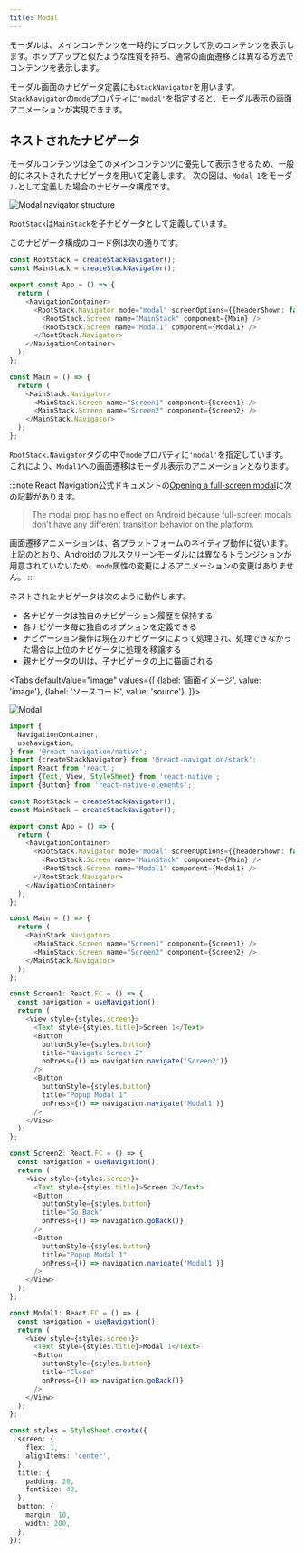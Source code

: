 ```yaml
---
title: Modal
---
```



モーダルは、メインコンテンツを一時的にブロックして別のコンテンツを表示します。ポップアップと似たような性質を持ち、通常の画面遷移とは異なる方法でコンテンツを表示します。

モーダル画面のナビゲータ定義にも`StackNavigator`を用います。
`StackNavigator`の`mode`プロパティに`'modal'`を指定すると、モーダル表示の画面アニメーションが実現できます。

## ネストされたナビゲータ

モーダルコンテンツは全てのメインコンテンツに優先して表示させるため、一般的にネストされたナビゲータを用いて定義します。
次の図は、`Modal 1`をモーダルとして定義した場合のナビゲータ構成です。

![Modal navigator structure](modal_image.png)

`RootStack`は`MainStack`を子ナビゲータとして定義しています。

このナビゲータ構成のコード例は次の通りです。

```typescript jsx
const RootStack = createStackNavigator();
const MainStack = createStackNavigator();

export const App = () => {
  return (
    <NavigationContainer>
      <RootStack.Navigator mode="modal" screenOptions={{headerShown: false}}>
        <RootStack.Screen name="MainStack" component={Main} />
        <RootStack.Screen name="Modal1" component={Modal1} />
      </RootStack.Navigator>
    </NavigationContainer>
  );
};

const Main = () => {
  return (
    <MainStack.Navigator>
      <MainStack.Screen name="Screen1" component={Screen1} />
      <MainStack.Screen name="Screen2" component={Screen2} />
    </MainStack.Navigator>
  );
};
```

`RootStack.Navigator`タグの中で`mode`プロパティに`'modal'`を指定しています。
これにより、`Modal1`への画面遷移はモーダル表示のアニメーションとなります。

:::note
React Navigation公式ドキュメントの[Opening a full-screen modal](https://reactnavigation.org/docs/modal/)に次の記載があります。
> The modal prop has no effect on Android because full-screen modals don't have any different transition behavior on the platform.

画面遷移アニメーションは、各プラットフォームのネイティブ動作に従います。
上記のとおり、Androidのフルスクリーンモーダルには異なるトランジションが用意されていないため、`mode`属性の変更によるアニメーションの変更はありません。
:::

ネストされたナビゲータは次のように動作します。

- 各ナビゲータは独自のナビゲーション履歴を保持する
- 各ナビゲータ毎に独自のオプションを定義できる
- ナビゲーション操作は現在のナビゲータによって処理され、処理できなかった場合は上位のナビゲータに処理を移譲する
- 親ナビゲータのUIは、子ナビゲータの上に描画される

<!-- textlint-disable ja-technical-writing/sentence-length,ja-technical-writing/max-comma,ja-spacing/ja-no-space-around-parentheses,jtf-style/3.3.かっこ類と隣接する文字の間のスペースの有無,ja-technical-writing/ja-no-mixed-period,ja-technical-writing/no-unmatched-pair -->

<Tabs
  defaultValue="image"
  values={[
    {label: '画面イメージ', value: 'image'},
    {label: 'ソースコード', value: 'source'},
  ]}>

<!-- textlint-enable ja-technical-writing/sentence-length,ja-technical-writing/max-comma,ja-spacing/ja-no-space-around-parentheses,jtf-style/3.3.かっこ類と隣接する文字の間のスペースの有無,ja-technical-writing/ja-no-mixed-period,ja-technical-writing/no-unmatched-pair -->

<TabItem value="image">

![Modal](modal.png)

</TabItem>

<TabItem value="source">

```typescript jsx title="/src/App.tsx"
import {
  NavigationContainer,
  useNavigation,
} from '@react-navigation/native';
import {createStackNavigator} from '@react-navigation/stack';
import React from 'react';
import {Text, View, StyleSheet} from 'react-native';
import {Button} from 'react-native-elements';

const RootStack = createStackNavigator();
const MainStack = createStackNavigator();

export const App = () => {
  return (
    <NavigationContainer>
      <RootStack.Navigator mode="modal" screenOptions={{headerShown: false}}>
        <RootStack.Screen name="MainStack" component={Main} />
        <RootStack.Screen name="Modal1" component={Modal1} />
      </RootStack.Navigator>
    </NavigationContainer>
  );
};

const Main = () => {
  return (
    <MainStack.Navigator>
      <MainStack.Screen name="Screen1" component={Screen1} />
      <MainStack.Screen name="Screen2" component={Screen2} />
    </MainStack.Navigator>
  );
};

const Screen1: React.FC = () => {
  const navigation = useNavigation();
  return (
    <View style={styles.screen}>
      <Text style={styles.title}>Screen 1</Text>
      <Button
        buttonStyle={styles.button}
        title="Navigate Screen 2"
        onPress={() => navigation.navigate('Screen2')}
      />
      <Button
        buttonStyle={styles.button}
        title="Popup Modal 1"
        onPress={() => navigation.navigate('Modal1')}
      />
    </View>
  );
};

const Screen2: React.FC = () => {
  const navigation = useNavigation();
  return (
    <View style={styles.screen}>
      <Text style={styles.title}>Screen 2</Text>
      <Button
        buttonStyle={styles.button}
        title="Go Back"
        onPress={() => navigation.goBack()}
      />
      <Button
        buttonStyle={styles.button}
        title="Popup Modal 1"
        onPress={() => navigation.navigate('Modal1')}
      />
    </View>
  );
};

const Modal1: React.FC = () => {
  const navigation = useNavigation();
  return (
    <View style={styles.screen}>
      <Text style={styles.title}>Modal 1</Text>
      <Button
        buttonStyle={styles.button}
        title="Close"
        onPress={() => navigation.goBack()}
      />
    </View>
  );
};

const styles = StyleSheet.create({
  screen: {
    flex: 1,
    alignItems: 'center',
  },
  title: {
    padding: 20,
    fontSize: 42,
  },
  button: {
    margin: 10,
    width: 200,
  },
});
```

</TabItem>
</Tabs>
